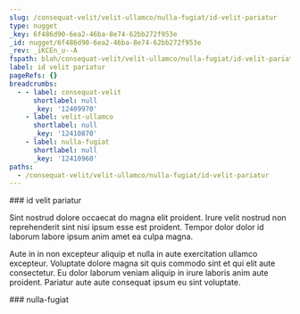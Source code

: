 ```yaml
---
slug: /consequat-velit/velit-ullamco/nulla-fugiat/id-velit-pariatur
type: nugget
_key: 6f486d90-6ea2-46ba-8e74-62bb272f953e
_id: nugget/6f486d90-6ea2-46ba-8e74-62bb272f953e
_rev: _iKCEn_u--A
fspath: blah/consequat-velit/velit-ullamco/nulla-fugiat/id-velit-pariatur.md
label: id velit pariatur
pageRefs: {}
breadcrumbs:
  - - label: consequat-velit
      shortlabel: null
      _key: '12409970'
    - label: velit-ullamco
      shortlabel: null
      _key: '12410870'
    - label: nulla-fugiat
      shortlabel: null
      _key: '12410960'
paths:
  - /consequat-velit/velit-ullamco/nulla-fugiat/id-velit-pariatur
---
```


<NuggetArea>
<Nugget slug="/consequat-velit/velit-ullamco/nulla-fugiat/id-velit-pariatur" type="nugget" _key="6f486d90-6ea2-46ba-8e74-62bb272f953e" _id="nugget/6f486d90-6ea2-46ba-8e74-62bb272f953e" _rev="_iKCEn_u--A" fspath="blah/consequat-velit/velit-ullamco/nulla-fugiat/id-velit-pariatur.md" label="id velit pariatur" paths="/consequat-velit/velit-ullamco/nulla-fugiat/id-velit-pariatur">
<NuggetBody>
### id velit pariatur

Sint nostrud dolore occaecat do magna elit proident. Irure velit nostrud non reprehenderit sint nisi ipsum esse est proident. Tempor dolor dolor id laborum labore ipsum anim amet ea culpa magna.

Aute in in non excepteur aliquip et nulla in aute exercitation ullamco excepteur. Voluptate dolore magna sit quis commodo sint et qui elit aute consectetur. Eu dolor laborum veniam aliquip in irure laboris anim aute proident. Pariatur aute aute consequat ipsum eu sint voluptate.

</NuggetBody>
<Breadcrumbs>
<Crumbs>
<Crumb _key="12409970" label="consequat-velit" /><Crumb _key="12410870" label="velit-ullamco" /><Crumb _key="12410960" label="nulla-fugiat" />
</Crumbs>
</Breadcrumbs>
</Nugget>

<NuggetsInbound>
</NuggetsInbound>
<NuggetsOutbound>
</NuggetsOutbound>
</NuggetArea>
<PassagesInbound>
<Passage direction="inbound" type="passage" _key="12410960" _id="passage/12410960" _rev="_iKCEn_u---" label="nulla-fugiat" passage="nulla-fugiat" fspath="blah/consequat-velit/velit-ullamco/nulla-fugiat" paths="/consequat-velit/velit-ullamco/nulla-fugiat" slug="/consequat-velit/velit-ullamco/nulla-fugiat">
<NuggetBody>
### nulla-fugiat

</NuggetBody>
<Breadcrumbs>
<Crumbs>
<Crumb _key="12409970" label="consequat-velit" /><Crumb _key="12410870" label="velit-ullamco" />
</Crumbs>
</Breadcrumbs>
</Passage>

</PassagesInbound>
<PassagesOutbound>
</PassagesOutbound>